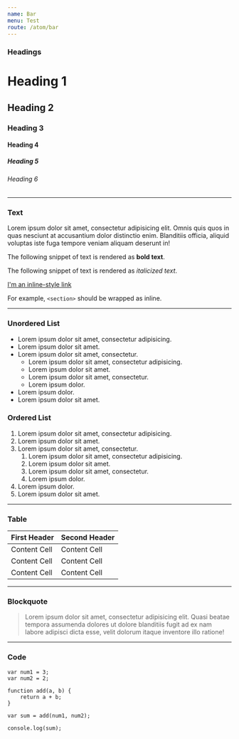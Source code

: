 ```yaml
---
name: Bar
menu: Test
route: /atom/bar
---
```


### Headings

# Heading 1

## Heading 2

### Heading 3

#### Heading 4

##### Heading 5

###### Heading 6

---

### Text

Lorem ipsum dolor sit amet, consectetur adipisicing elit. Omnis quis quos in quas nesciunt at accusantium dolor distinctio enim. Blanditiis officia, aliquid voluptas iste fuga tempore veniam aliquam deserunt in!

The following snippet of text is rendered as **bold text**.

The following snippet of text is rendered as *italicized text*.

[I'm an inline-style link](https://www.google.com)

For example, `<section>` should be wrapped as inline.

---

### Unordered List

* Lorem ipsum dolor sit amet, consectetur adipisicing.
* Lorem ipsum dolor sit amet.
* Lorem ipsum dolor sit amet, consectetur.
	* Lorem ipsum dolor sit amet, consectetur adipisicing.
	* Lorem ipsum dolor sit amet.
	* Lorem ipsum dolor sit amet, consectetur.
	* Lorem ipsum dolor.
* Lorem ipsum dolor.
* Lorem ipsum dolor sit amet.

### Ordered List

1. Lorem ipsum dolor sit amet, consectetur adipisicing.
1. Lorem ipsum dolor sit amet.
1. Lorem ipsum dolor sit amet, consectetur.
	1. Lorem ipsum dolor sit amet, consectetur adipisicing.
	1. Lorem ipsum dolor sit amet.
	1. Lorem ipsum dolor sit amet, consectetur.
	1. Lorem ipsum dolor.
1. Lorem ipsum dolor.
1. Lorem ipsum dolor sit amet.

---

### Table

First Header | Second Header
------------ | -------------
Content Cell | Content Cell
Content Cell | Content Cell
Content Cell | Content Cell

---

### Blockquote

> Lorem ipsum dolor sit amet, consectetur adipisicing elit. Quasi beatae tempora assumenda dolores ut dolore blanditiis fugit ad ex nam labore adipisci dicta esse, velit dolorum itaque inventore illo ratione!

---

### Code

	var num1 = 3;
	var num2 = 2;

	function add(a, b) {
		return a + b;
	}

	var sum = add(num1, num2);

	console.log(sum);